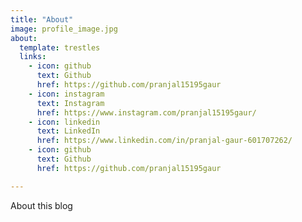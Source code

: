 ```yaml
---
title: "About"
image: profile_image.jpg
about:
  template: trestles
  links:
    - icon: github
      text: Github
      href: https://github.com/pranjal15195gaur
    - icon: instagram
      text: Instagram
      href: https://www.instagram.com/pranjal15195gaur/
    - icon: linkedin
      text: LinkedIn
      href: https://www.linkedin.com/in/pranjal-gaur-601707262/
    - icon: github
      text: Github
      href: https://github.com/pranjal15195gaur

---
```


About this blog
